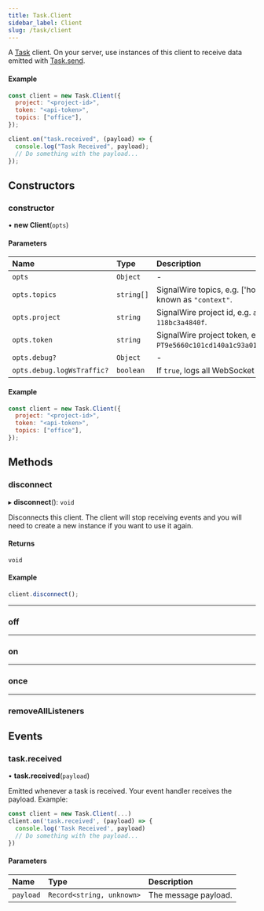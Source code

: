 ```yaml
---
title: Task.Client
sidebar_label: Client
slug: /task/client
---
```


[task]: ./index.mdx
[index]: ./index.mdx#send


A [Task][task] client. On your server, use instances of this client to receive data emitted with [Task.send][index].

#### Example

```javascript
const client = new Task.Client({
  project: "<project-id>",
  token: "<api-token>",
  topics: ["office"],
});

client.on("task.received", (payload) => {
  console.log("Task Received", payload);
  // Do something with the payload...
});
```

## Constructors

### constructor

• **new Client**(`opts`)

#### Parameters

| Name                       | Type       | Description                                                                          |
|:---------------------------|:-----------|:-------------------------------------------------------------------------------------|
| `opts`                     | `Object`   | -                                                                                    |
| `opts.topics`              | `string[]` | SignalWire topics, e.g. ['home', 'office']. Previously known as `"context"`.         |
| `opts.project`             | `string`   | SignalWire project id, e.g. `a10d8a9f-2166-4e82-56ff-118bc3a4840f`.                  |
| `opts.token`               | `string`   | SignalWire project token, e.g. `PT9e5660c101cd140a1c93a0197640a369cf5f16975a0079c9`. |
| `opts.debug?`              | `Object`   | -                                                                                    |
| `opts.debug.logWsTraffic?` | `boolean`  | If `true`, logs all WebSocket traffic. Default is `false`.                           |

#### Example

```js
const client = new Task.Client({
  project: "<project-id>",
  token: "<api-token>",
  topics: ["office"],
});
```

## Methods

### disconnect

▸ **disconnect**(): `void`

Disconnects this client. The client will stop receiving events and you will need to create a new instance if you want to use it again.

#### Returns

`void`

#### Example

```js
client.disconnect();
```

---

### off

<MethodOff />

---

### on

<MethodOn />

---

### once

<MethodOnce />

---

### removeAllListeners

<MethodRemoveAllListeners />

## Events

### task.received

• **task.received**(`payload`)

Emitted whenever a task is received. Your event handler receives the payload. Example:

```javascript
const client = new Task.Client(...)
client.on('task.received', (payload) => {
  console.log('Task Received', payload)
  // Do something with the payload...
})
```

#### Parameters

| Name      | Type                      | Description          |
|:----------|:--------------------------|:---------------------|
| `payload` | `Record<string, unknown>` | The message payload. |
